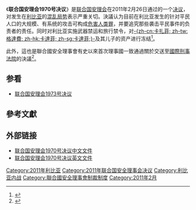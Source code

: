 {{noteTA
|1=zh-cn:卡扎菲; zh-tw:格達費; zh-hk:卡達菲; zh-sg:卡達菲;
| G1=Country
}}
{{Infobox UN resolution
|number = 1970
|organ = SC
|date = 2月26日
|year = 2011年
|meeting = 6491
|code = S/RES/1970
|document = http://www.un.org/chinese/aboutun/prinorgs/sc/sres/2011/s1970.htm
|for = 15
|abstention = 0
|against = 0
|subject = 非洲和平与安全——利比亚
|result = 通过
|image = Inside al Fadeel battalion compound.JPG
|caption = 2011年利比亞起義中在大城[[班加西|班加西]]的反格達費群眾
}}
《'''联合国安理会1970号决议'''》是[[联合国安理会|联合国安理会]]在2011年2月26日通过的一个[[联合国安理会决议|决议]]，对发生在[[利比亚|利比亚]]的[[2011年利比亚起义|混乱局势]]表示严重关切。決議认为目前在利比亚发生的针对平民人口的大规模、有系统的攻击可构成[[危害人类罪|危害人类罪]]，并要追究那些袭击平民事件的负责者的责任。同时对利比亚实施武器禁运和旅行禁令，对[[卡扎菲|-{zh-cn:卡扎菲; zh-tw:格達費; zh-hk:卡達菲; zh-sg:卡達菲;}-]]及其儿子的资产进行冻结<ref name=un>{{cite news|url=http://www.un.org/News/Press/docs/2011/sc10187.doc.htm|title=In swift, decisive action, Security Council imposes tough measures on Libyan regime, adopting Resolution 1970 in wake of crackdown on protesters|date=February 26, 2011|publisher=United Nations|accessdate=2011-03-03|archive-date=2011-04-13|archive-url=https://web.archive.org/web/20110413211055/http://www.un.org/News/Press/docs/2011/sc10187.doc.htm|dead-url=no}}</ref>。

此外，這也是聯合國安全理事會有史以來首次理事國一致通過關於交送至[[國際刑事法院|國際刑事法院]]的決議<ref>{{cite news|title=India backs UN sanctions against Libya|url=http://timesofindia.indiatimes.com/india/India-backs-UN-sanctions-against-Libya/articleshow/7585933.cms|newspaper=[[Times_of_India|Times of India]]|date=27 February 2011|archiveurl=http://archive.is/9E9Q|archivedate=25 May 2012}}</ref>。

==参看==
* [[联合国安理会1973号决议|联合国安理会1973号决议]]

== 參考文獻 ==
{{reflist|2}}
== 外部链接 ==
{{wikisource|联合国安理会第1970号决议}}
* [http://www.un.org/chinese/aboutun/prinorgs/sc/sres/2011/s1970.htm 联合国安理会1970号决议中文文件]
* [http://daccess-dds-ny.un.org/doc/UNDOC/GEN/N11/245/58/PDF/N1124558.pdf?OpenElement 联合国安理会1970号决议英文文件]

{{UNSCR 2011}}
{{2010－2011年阿拉伯世界的反政府示威}}

[[Category:2011年利比亚|Category:2011年利比亚]]
[[Category:2011年联合国安全理事会决议|Category:2011年联合国安全理事会决议]]
[[Category:利比亚内战|Category:利比亚内战]]
[[Category:聯合國安全理事會制裁制度|Category:聯合國安全理事會制裁制度]]
[[Category:2011年2月|Category:2011年2月]]